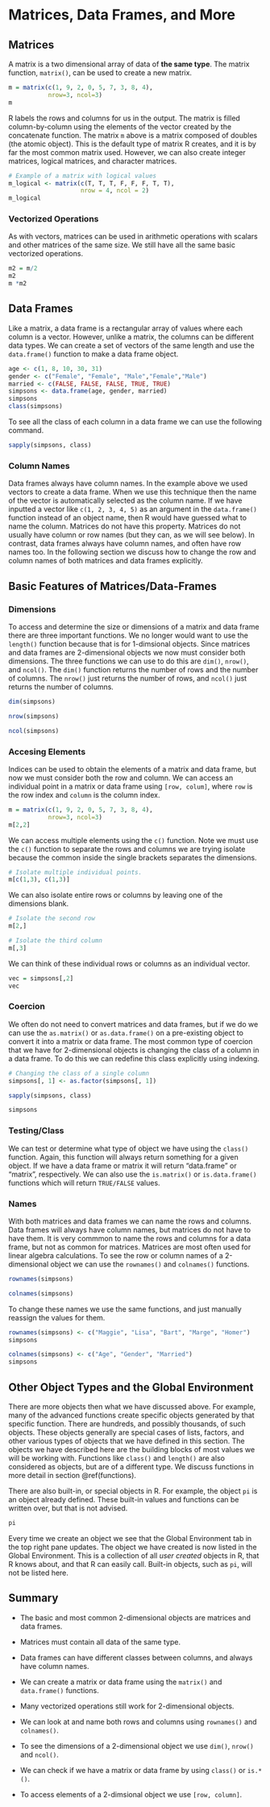 # Matrices, Data Frames, and More 

## Matrices

A matrix is a two dimensional array of data of **the same type**. The matrix function, `matrix()`, can be used to create a new matrix.

```r
m = matrix(c(1, 9, 2, 0, 5, 7, 3, 8, 4), 
           nrow=3, ncol=3)
m
```

R labels the rows and columns for us in the output. The matrix is filled column-by-column using the elements of the vector created by the concatenate function. The matrix `m` above is a matrix composed of doubles (the atomic object).  This is the default type of matrix R creates, and it is by far the most common matrix used. However, we can also create integer matrices, logical matrices, and character matrices. 

```r
# Example of a matrix with logical values
m_logical <- matrix(c(T, T, T, F, F, F, T, T), 
                    nrow = 4, ncol = 2)
m_logical 
```

### Vectorized Operations 

As with vectors, matrices can be used in arithmetic operations with scalars and other matrices of the same size. We still have all the same basic vectorized operations. 

```r
m2 = m/2
m2
m *m2
```


## Data Frames 


Like a matrix, a data frame is a rectangular array of values where each column is a vector. However, unlike a matrix, the columns can be different data types. We can create a set of vectors of the same length and use the `data.frame()` function to make a data frame object.

```r
age <- c(1, 8, 10, 30, 31)
gender <- c("Female", "Female", "Male","Female","Male")
married <- c(FALSE, FALSE, FALSE, TRUE, TRUE)
simpsons <- data.frame(age, gender, married)
simpsons
class(simpsons)
```

To see all the class of each column in a data frame we can use the following command. 

```r
sapply(simpsons, class)
```



### Column Names

Data frames always have column names.  In the example above we used vectors to create a data frame.  When we use this technique then the name of the vector is automatically selected as the column name.  If we have inputted a vector like `c(1, 2, 3, 4, 5)` as an argument in the `data.frame()` function instead of an object name, then R would have guessed what to name the column.  Matrices do not have this property.  Matrices do not usually have column or row names (but they can, as we will see below).  In contrast, data frames always have column names, and often have row names too.  In the following section we discuss how to change the row and column names of both matrices and data frames explicitly. 

## Basic Features of Matrices/Data-Frames

### Dimensions 

To access and determine the size or dimensions of a matrix and data frame there are three important functions.  We no longer would want to use the `length()` function because that is for 1-dimsional objects.  Since matrices and data frames are 2-dimensional objects we now must consider both dimensions.  The three functions we can use to do this are `dim()`, `nrow()`, and `ncol()`.  The `dim()` function returns the number of rows and the number of columns.  The `nrow()` just returns the number of rows, and `ncol()` just returns the number of columns. 

```r
dim(simpsons)

nrow(simpsons)

ncol(simpsons)
```

### Accesing Elements 

Indices can be used to obtain the elements of a matrix and data frame, but now we must consider both the row and column.  We can access an individual point in a matrix or data frame using `[row, colum]`, where `row` is the row index and `column` is the column index.

```r
m = matrix(c(1, 9, 2, 0, 5, 7, 3, 8, 4), 
           nrow=3, ncol=3)
m[2,2]
```

We can access multiple elements using the `c()` function.  Note we must use the `c()` function to separate the rows and columns we are trying isolate because the common inside the single brackets separates the dimensions. 

```r

# Isolate multiple individual points. 
m[c(1,3), c(1,3)]
```

We can also isolate entire rows or columns by leaving one of the dimensions blank. 

```r

# Isolate the second row
m[2,]

# Isolate the third column 
m[,3]
```

We can think of these individual rows or columns as an individual vector. 

```r
vec = simpsons[,2]
vec
```


### Coercion 

We often do not need to convert matrices and data frames, but if we do we can use the `as.matrix()` or `as.data.frame()` on a pre-existing object to convert it into a matrix or data frame.  The most common type of coercion that we have for 2-dimensional objects is changing the class of a column in a data frame.  To do this we can redefine this class explicitly using indexing. 

```r
# Changing the class of a single column 
simpsons[, 1] <- as.factor(simpsons[, 1])

sapply(simpsons, class)

simpsons

```


### Testing/Class

We can test or determine what type of object we have using the `class()` function.  Again, this function will always return something for a given object.  If we have a data frame or matrix it will return "data.frame" or "matrix", respectively.  We can also use the `is.matrix()` or `is.data.frame()` functions which will return `TRUE/FALSE` values. 

### Names 

With both matrices and data frames we can name the rows and columns.  Data frames will always have column names, but matrices do not have to have them.  It is very commmon to name the rows and columns for a data frame, but not as common for matrices.  Matrices are most often used for linear algebra calculations.  To see the row or column names of a 2-dimensional object we can use the `rownames()` and `colnames()` functions. 

```r
rownames(simpsons)

colnames(simpsons)
```

To change these names we use the same functions, and just manually reassign the values for them. 

```r
rownames(simpsons) <- c("Maggie", "Lisa", "Bart", "Marge", "Homer")
simpsons

colnames(simpsons) <- c("Age", "Gender", "Married")
simpsons
```



## Other Object Types and the Global Environment

There are more objects then what we have discussed above. For example, many of the advanced functions create specific objects generated by that specific function.  There are hundreds, and possibly thousands, of such objects.  These objects generally are special cases of lists, factors, and other various types of objects that we have defined in this section.  The objects we have described here are the building blocks of most values we will be working with. Functions like `class()` and `length()` are also considered as objects, but are of a different type.  We discuss functions in more detail in section \@ref(functions).  

There are also built-in, or special objects in R.  For example, the object `pi` is an object already defined. These built-in values and functions can be written over, but that is not advised.

```r
pi
```

Every time we create an object we see that the Global Environment tab in the top right pane updates.  The object we have created is now listed in the Global Environment. This is a collection of all *user created* objects in R, that R knows about, and that R can easily call.  Built-in objects, such as `pi`, will not be listed here. 

## Summary {-}

- The basic and most common 2-dimensional objects are matrices and data frames. 

- Matrices must contain all data of the same type. 

- Data frames can have different classes between columns, and always have column names.

- We can create a matrix or data frame using the `matrix()` and `data.frame()` functions. 

- Many vectorized operations still work for 2-dimensional objects. 

- We can look at and name both rows and columns using `rownames()` and `colnames()`.

- To see the dimensions of a 2-dimensional object we use `dim()`, `nrow()` and `ncol()`. 

- We can check if we have a matrix or data frame by using `class()` or `is.*()`. 

- To access elements of a 2-dimsional object we use `[row, column]`. 





